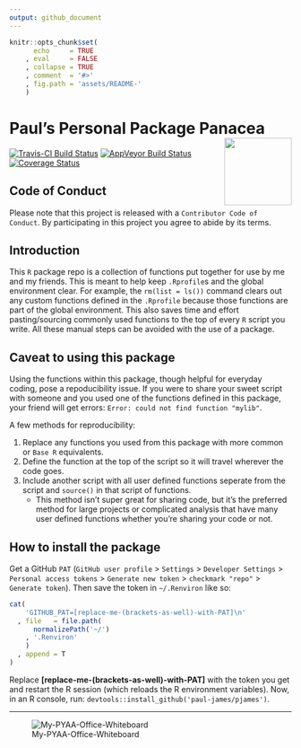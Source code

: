 ```yaml
---
output: github_document
---
```


<!-- README.md is generated from README.Rmd. Please edit that file -->

```r
knitr::opts_chunk$set(
      echo     = TRUE
    , eval     = FALSE
    , collapse = TRUE
    , comment  = '#>'
    , fig.path = 'assets/README-'
    )
```


# Paul's Personal Package Panacea <img src='assets/pkg-hexsticker.png' align='right' width=120/>

[![Travis-CI Build Status](https://travis-ci.org/Paul-James/pjames.svg?branch=dev)](https://travis-ci.org/Paul-James/pjames)
[![AppVeyor Build Status](https://ci.appveyor.com/api/projects/status/github/Paul-James/pjames?branch=dev&svg=true)](https://ci.appveyor.com/project/Paul-James/pjames)
[![Coverage Status](https://img.shields.io/codecov/c/github/Paul-James/pjames/dev.svg)](https://codecov.io/github/Paul-James/pjames?branch=dev)


## Code of Conduct

Please note that this project is released with a `Contributor Code of Conduct`. By participating in this project you agree to abide by its terms.

## Introduction

This `R` package repo is a collection of functions put together for use by me and my friends. This is meant to help keep `.Rprofile`s and the global environment clear. For example, the `rm(list = ls())` command clears out any custom functions defined in the `.Rprofile` because those functions are part of the global environment. This also saves time and effort pasting/sourcing commonly used functions to the top of every `R` script you write. All these manual steps can be avoided with the use of a package.

## Caveat to using this package

Using the functions within this package, though helpful for everyday coding, pose a repoducibility issue. If you were to share your sweet script with someone and you used one of the functions defined in this package, your friend will get errors: `Error: could not find function "mylib"`.

A few methods for reproducibility:

1. Replace any functions you used from this package with more common or `Base R` equivalents.
1. Define the function at the top of the script so it will travel wherever the code goes.
1. Include another script with all user defined functions seperate from the script and `source()` in that script of functions.
    * This method isn't super great for sharing code, but it's the preferred method for large projects or complicated analysis that have many user defined functions whether you're sharing your code or not.

## How to install the package

Get a GitHub `PAT` (`GitHub user profile` > `Settings` > `Developer Settings` > `Personal access tokens` > `Generate new token` > `checkmark "repo"` > `Generate token`). Then save the token in `~/.Renviron` like so:

```r
cat(
    'GITHUB_PAT=[replace-me-(brackets-as-well)-with-PAT]\n'
  , file   = file.path(
      normalizePath('~/')
    , '.Renviron'
    )
  , append = T
)
```

Replace **[replace-me-(brackets-as-well)-with-PAT]** with the token you get and restart the R session (which reloads the R environment variables).
Now, in an R console, run: `devtools::install_github('paul-james/pjames')`.

---

![My-PYAA-Office-Whiteboard](assets/pyaa-office-whiteboard.jpg)
